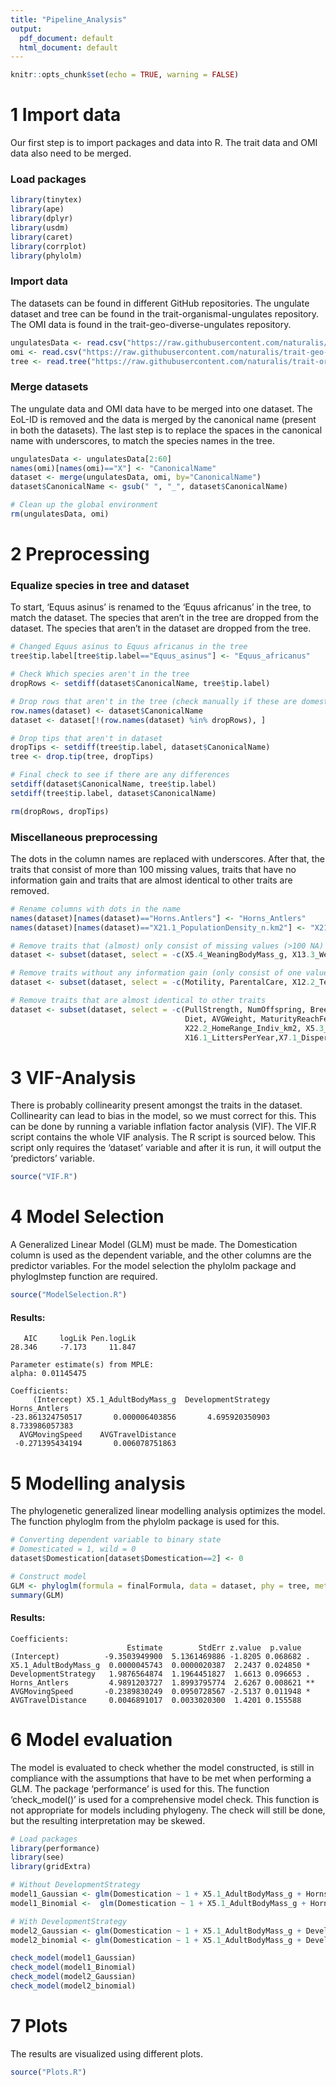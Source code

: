 ```yaml
---
title: "Pipeline_Analysis"
output:
  pdf_document: default
  html_document: default
---
```

```r
knitr::opts_chunk$set(echo = TRUE, warning = FALSE)
```

# 1 Import data
Our first step is to import packages and data into R. The trait data and OMI data also need to be merged.

### Load packages
```r
library(tinytex)
library(ape)
library(dplyr)
library(usdm)
library(caret)
library(corrplot)
library(phylolm)
```

### Import data
The datasets can be found in different GitHub repositories. The ungulate
dataset and tree can be found in the trait-organismal-ungulates repository. 
The OMI data is found in the trait-geo-diverse-ungulates repository.
```r
ungulatesData <- read.csv("https://raw.githubusercontent.com/naturalis/trait-organismal-ungulates/master/data/CSV/ungulatesTraits.csv")
omi <- read.csv("https://raw.githubusercontent.com/naturalis/trait-geo-diverse-ungulates/master/results/OMI/niche_traits.csv")
tree <- read.tree("https://raw.githubusercontent.com/naturalis/trait-organismal-ungulates/master/data/ungulates.tree")
```

### Merge datasets
The ungulate data and OMI data have to be merged into one dataset. The EoL-ID is
removed and the data is merged by the canonical name (present in both the
datasets). The last step is to replace the spaces in the canonical name with
underscores, to match the species names in the tree.
```r
ungulatesData <- ungulatesData[2:60]
names(omi)[names(omi)=="X"] <- "CanonicalName"
dataset <- merge(ungulatesData, omi, by="CanonicalName")
dataset$CanonicalName <- gsub(" ", "_", dataset$CanonicalName)

# Clean up the global environment 
rm(ungulatesData, omi)
```

# 2 Preprocessing
### Equalize species in tree and dataset
To start, 'Equus asinus' is renamed to the 'Equus africanus' in the tree, to
match the dataset. The species that aren't in the tree are dropped from the
dataset. The species that aren't in the dataset are dropped from the tree.
```r
# Changed Equus asinus to Equus africanus in the tree 
tree$tip.label[tree$tip.label=="Equus_asinus"] <- "Equus_africanus"

# Check Which species aren't in the tree
dropRows <- setdiff(dataset$CanonicalName, tree$tip.label)

# Drop rows that aren't in the tree (check manually if these are domesticated)
row.names(dataset) <- dataset$CanonicalName
dataset <- dataset[!(row.names(dataset) %in% dropRows), ]

# Drop tips that aren't in dataset
dropTips <- setdiff(tree$tip.label, dataset$CanonicalName)
tree <- drop.tip(tree, dropTips)

# Final check to see if there are any differences
setdiff(dataset$CanonicalName, tree$tip.label)
setdiff(tree$tip.label, dataset$CanonicalName)

rm(dropRows, dropTips)
```
### Miscellaneous preprocessing
The dots in the column names are replaced with underscores. After that, the
traits that consist of more than 100 missing values, traits that have no
information gain and traits that are almost identical to other traits are
removed.
```r
# Rename columns with dots in the name
names(dataset)[names(dataset)=="Horns.Antlers"] <- "Horns_Antlers"
names(dataset)[names(dataset)=="X21.1_PopulationDensity_n.km2"] <- "X21.1_PopulationDensity_n_km2"

# Remove traits that (almost) only consist of missing values (>100 NA)
dataset <- subset(dataset, select = -c(X5.4_WeaningBodyMass_g, X13.3_WeaningHeadBodyLen_mm, X13.2_NeonateHeadBodyLen_mm, X18.1_BasalMetRate_mLO2hr, X5.2_BasalMetRateMass_g, X2.1_AgeatEyeOpening_d, X8.1_AdultForearmLen_mm, X10.1_PopulationGrpSize))

# Remove traits without any information gain (only consist of one value)
dataset <- subset(dataset, select = -c(Motility, ParentalCare, X12.2_Terrestriality))

# Remove traits that are almost identical to other traits
dataset <- subset(dataset, select = -c(PullStrength, NumOffspring, BreedingInterval, 
                                       Diet, AVGWeight, MaturityReachFemale, MaturityReachMale,
                                       X22.2_HomeRange_Indiv_km2, X5.3_NeonateBodyMass_g,
                                       X16.1_LittersPerYear,X7.1_DispersalAge_d))
```

# 3 VIF-Analysis
There is probably collinearity present amongst the traits in the dataset.
Collinearity can lead to bias in the model, so we must correct for this. This
can be done by running a variable inflation factor analysis (VIF). The VIF.R
script contains the whole VIF analysis. The R script is sourced below. This
script only requires the 'dataset' variable and after it  is run, it will output
the 'predictors' variable.
```r
source("VIF.R")
```


# 4 Model Selection
A Generalized Linear Model (GLM) must be made. The Domestication column is
used as the dependent variable, and the other columns are the predictor
variables. For the model selection the phylolm package and phyloglmstep function
are required.
```r
source("ModelSelection.R")
```

#### Results:
      
       AIC     logLik Pen.logLik 
    28.346     -7.173     11.847 
    
    Parameter estimate(s) from MPLE:
    alpha: 0.01145475 
    
    Coefficients:
         (Intercept) X5.1_AdultBodyMass_g  DevelopmentStrategy        Horns_Antlers 
    -23.861324750517       0.000006403856       4.695920350903       8.733986057383 
      AVGMovingSpeed    AVGTravelDistance 
     -0.271395434194       0.006078751863 


# 5 Modelling analysis
The phylogenetic generalized linear modelling analysis optimizes the model. The
function phyloglm from the phylolm package is used for this.
```r
# Converting dependent variable to binary state
# Domesticated = 1, wild = 0
dataset$Domestication[dataset$Domestication==2] <- 0

# Construct model
GLM <- phyloglm(formula = finalFormula, data = dataset, phy = tree, method = "logistic_MPLE", btol = 36, log.alpha.bound = 4)
summary(GLM)
```

#### Results:

    
    Coefficients:
                              Estimate        StdErr z.value  p.value   
    (Intercept)          -9.3503949900  5.1361469886 -1.8205 0.068682 . 
    X5.1_AdultBodyMass_g  0.0000045743  0.0000020387  2.2437 0.024850 * 
    DevelopmentStrategy   1.9876564874  1.1964451827  1.6613 0.096653 . 
    Horns_Antlers         4.9891203727  1.8993795774  2.6267 0.008621 **
    AVGMovingSpeed       -0.2389830249  0.0950728567 -2.5137 0.011948 * 
    AVGTravelDistance     0.0046891017  0.0033020300  1.4201 0.155588  


# 6 Model evaluation
The model is evaluated to check whether the model constructed, is still in
compliance with the assumptions that have to be met when performing a GLM. The
package 'performance' is used for this. The function 'check_model()' is used for
a comprehensive model check. This function is not appropriate for models
including phylogeny. The check will still be done, but the resulting
interpretation may be skewed.
```r
# Load packages
library(performance)
library(see)
library(gridExtra)

# Without DevelopmentStrategy
model1_Gaussian <- glm(Domestication ~ 1 + X5.1_AdultBodyMass_g + Horns_Antlers + AVGMovingSpeed, data = dataset, family = gaussian)
model1_Binomial <-  glm(Domestication ~ 1 + X5.1_AdultBodyMass_g + Horns_Antlers + AVGMovingSpeed, data = dataset, family = binomial)

# With DevelopmentStrategy
model2_Gaussian <- glm(Domestication ~ 1 + X5.1_AdultBodyMass_g + DevelopmentStrategy + Horns_Antlers + AVGMovingSpeed, data = dataset, family = gaussian)
model2_binomial <- glm(Domestication ~ 1 + X5.1_AdultBodyMass_g + DevelopmentStrategy + Horns_Antlers + AVGMovingSpeed, data = dataset, family = binomial)

check_model(model1_Gaussian)
check_model(model1_Binomial)
check_model(model2_Gaussian)
check_model(model2_binomial)
```


# 7 Plots
The results are visualized using different plots.

```r
source("Plots.R")

```